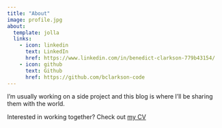 ```yaml
---
title: "About"
image: profile.jpg
about:
  template: jolla
  links:
    - icon: linkedin
      text: LinkedIn
      href: https://www.linkedin.com/in/benedict-clarkson-779b43154/
    - icon: github
      text: Github
      href: https://github.com/bclarkson-code
---
```


I'm usually working on a side project and this blog is where I'll be sharing them with the world.

Interested in working together? Check out [my CV](/www/benedict_clarkson_cv_2024_02_14.pdf)


